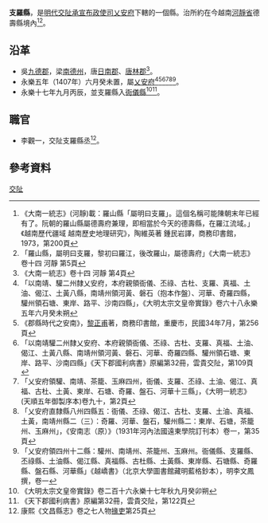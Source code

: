 '''支羅縣'''，是[[明代|明代]][[交阯承宣布政使司|交阯承宣布政使司]][[乂安府|乂安府]]下轄的一個縣。治所約在今越南[[河靜省|河靜省]]德壽縣境內<ref>《大南一統志》(河靜)載：羅山縣「屬明曰支羅」。這個名稱可能陳朝末年已經有了。阮朝的羅山縣屬德壽府兼理，即相當於今天的德壽縣，在羅江流域。」《越南歷代疆域 越南歷史地理研究》，陶維英著 鍾民岩譯，商務印書館，1973，第200頁</ref><ref>「羅山縣，屬明曰支羅，黎初曰羅江，後改羅山，屬德壽府」《大南一統志》卷十四 河靜 第5頁</ref>。
== 沿革 ==
* 吳[[九德郡|九德郡]]，梁[[南德州|南德州]]，唐[[日南郡|日南郡]]、[[唐林郡|唐林郡]]<ref>《大南一統志》卷十四 河靜 第4頁</ref>。
* 永樂五年（1407年）六月癸未置，屬[[乂安府|乂安府]]<ref>「以南靖、驩二州隸乂安府，本府親領衙儀、丕祿、古杜、支羅、真福、土油、偈江、土黃八縣，南靖州領河黃、磐石（抱本作盤）、河華、奇羅四縣，驩州領石塘、東岸、路平、沙南四縣」，《大明太宗文皇帝實錄》卷六十八永樂五年六月癸未朔</ref><ref>《郡縣時代之安南》，[[黎正甫|黎正甫]]著，商務印書館，重慶市，民國34年7月，第256頁</ref><ref>「以南靖驩二州隸乂安府、本府親領衙儀、丕祿、古杜、支羅、真福、土油、偈江、土黃八縣、南靖州領河黃、磐石、河華、奇羅四縣、驩州領石塘、東岸、路平、沙南四縣」《天下郡國利病書》原編第32冊，雲貴交阯，第109頁</ref><ref>「乂安府領驩、南靖、茶籠、玉麻四州，衙儀、支羅、丕祿、土油、偈江、真福、古杜、土黃、東岸、石塘、奇羅、盤石、河華十三縣」，《大明一統志》(天順五年御製序本)卷九十，第2頁</ref><ref>「乂安府直隸縣八州四縣五：衙儀、丕祿、偈江、古杜、支羅、土油、真福、土黃，南靖州縣二（三）：奇羅、河華、盤石，驩州縣二：東岸、石塘，茶籠州、玉麻州」，《安南志（原）》（1931年河內法國遠東學院訂刊本）卷一，第35頁</ref><ref>「乂安府領四州十二縣：驩州、南靖州、茶籠州、玉麻州。衙儀縣、支羅縣、丕祿縣、土油縣、偈江縣、真福縣、古杜縣、土黃縣、東岸縣、石塘縣、奇羅縣、盤石縣、河華縣」《越嶠書》（北京大學圖書館藏明藍格鈔本），明李文鳳撰，卷一</ref>。
* 永樂十七年九月丙辰，並支羅縣入[[衙儀縣_(乂安府)|衙儀縣]]<ref>《大明太宗文皇帝實錄》卷二百十六永樂十七年秋九月癸卯朔</ref><ref>《天下郡國利病書》原編第32冊，雲貴交阯，第122頁</ref>。

== 職官 ==
* 李觀一，交阯支羅縣丞<ref>康熙《文昌縣志》卷之七人物[[掾吏|掾吏]]第25頁</ref>。
== 參考資料 ==
{{reflist}}
{{交阯承宣布政使司行政區劃}}
[[Category:明朝縣份|交阯]]